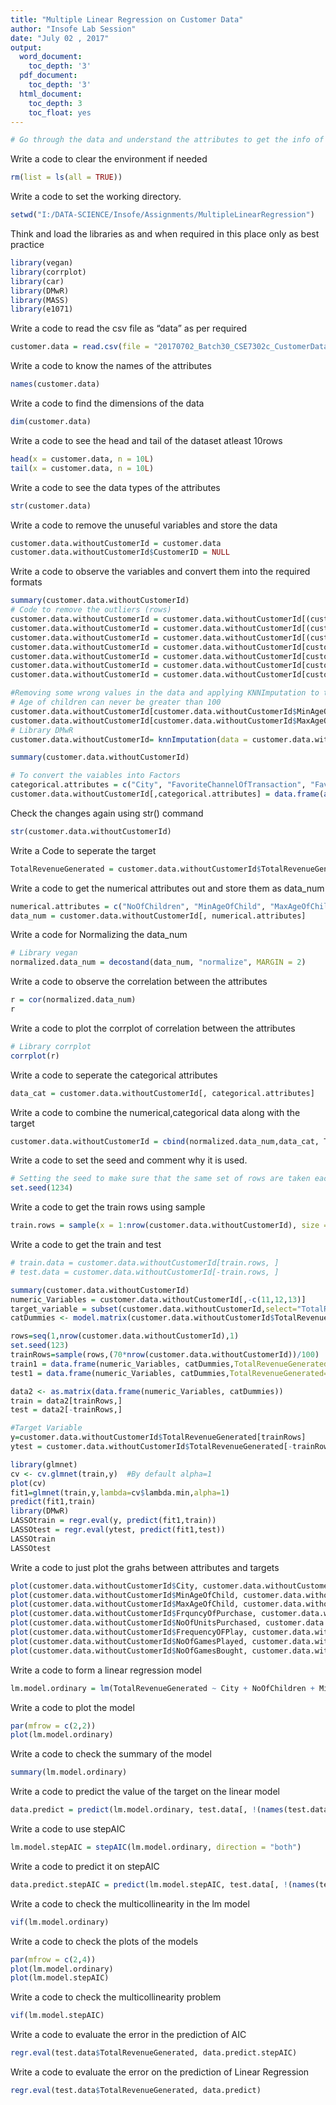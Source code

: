 ---
title: "Multiple Linear Regression on Customer Data"
author: "Insofe Lab Session"
date: "July 02 , 2017"
output:
  word_document:
    toc_depth: '3'
  pdf_document:
    toc_depth: '3'
  html_document:
    toc_depth: 3
    toc_float: yes
---
```{r}
# Go through the data and understand the attributes to get the info of the variables.
```

Write a code to clear the environment if needed
```{r}
rm(list = ls(all = TRUE))
```

Write a code to set the working directory.
```{r }
setwd("I:/DATA-SCIENCE/Insofe/Assignments/MultipleLinearRegression")

```
Think and load the libraries as and when required in this place only as best practice
```{r}
library(vegan)
library(corrplot)
library(car)
library(DMwR)
library(MASS)
library(e1071)
```
Write a code to read the csv file as "data" as per required
```{r eval=TRUE }
customer.data = read.csv(file = "20170702_Batch30_CSE7302c_CustomerData_Assignment.csv", header = TRUE) 
```
Write a code to know the names of the attributes
```{r}
names(customer.data)
```
Write a code to find the dimensions of the data
```{r}
dim(customer.data)
```

Write a code to see the head  and tail of the dataset atleast 10rows
```{r }
head(x = customer.data, n = 10L)
tail(x = customer.data, n = 10L)
```
Write a code to see the data types of the attributes 
```{r }
str(customer.data)
```
Write a code to remove the unuseful variables and store the data 
```{r }
customer.data.withoutCustomerId = customer.data
customer.data.withoutCustomerId$CustomerID = NULL
```
Write a code to observe the variables and convert them into the required formats
```{r}
summary(customer.data.withoutCustomerId)
# Code to remove the outliers (rows) 
customer.data.withoutCustomerId = customer.data.withoutCustomerId[(customer.data.withoutCustomerId$FrequencyOFPlay < 10000),]
customer.data.withoutCustomerId = customer.data.withoutCustomerId[(customer.data.withoutCustomerId$NoOfChildren <= 10),]
customer.data.withoutCustomerId = customer.data.withoutCustomerId[(customer.data.withoutCustomerId$MinAgeOfChild < 15),]
customer.data.withoutCustomerId = customer.data.withoutCustomerId[customer.data.withoutCustomerId$NoOfGamesBought < 100,]
customer.data.withoutCustomerId = customer.data.withoutCustomerId[customer.data.withoutCustomerId$NoOfGamesPlayed < 500,]
customer.data.withoutCustomerId = customer.data.withoutCustomerId[customer.data.withoutCustomerId$NoOfUnitsPurchased < 50,]
customer.data.withoutCustomerId = customer.data.withoutCustomerId[customer.data.withoutCustomerId$FrquncyOfPurchase < 50,]

#Removing some wrong values in the data and applying KNNImputation to these values
# Age of children can never be greater than 100
customer.data.withoutCustomerId[customer.data.withoutCustomerId$MinAgeOfChild > 100,"MinAgeOfChild"] = NA
customer.data.withoutCustomerId[customer.data.withoutCustomerId$MaxAgeOfChild > 100,"MaxAgeOfChild"] = NA
# Library DMwR
customer.data.withoutCustomerId= knnImputation(data = customer.data.withoutCustomerId, k = 5)

summary(customer.data.withoutCustomerId)

# To convert the vaiables into Factors
categorical.attributes = c("City", "FavoriteChannelOfTransaction", "FavoriteGame")
customer.data.withoutCustomerId[,categorical.attributes] = data.frame(apply(customer.data.withoutCustomerId[,categorical.attributes],2,function(x) as.factor(as.character(x))))
```
Check the changes again using str() command
```{r }
str(customer.data.withoutCustomerId)
```
Write a Code to seperate the target
```{r}
TotalRevenueGenerated = customer.data.withoutCustomerId$TotalRevenueGenerated
```
Write a code to get the numerical attributes out and store them as data_num
```{r }
numerical.attributes = c("NoOfChildren", "MinAgeOfChild", "MaxAgeOfChild", "Tenure", "NoOfUnitsPurchased","FrquncyOfPurchase", "FrequencyOFPlay","NoOfGamesPlayed", "NoOfGamesBought")
data_num = customer.data.withoutCustomerId[, numerical.attributes]
```
Write a code for Normalizing the data_num
```{r}
# Library vegan
normalized.data_num = decostand(data_num, "normalize", MARGIN = 2)
```
Write a code to observe the correlation between the  attributes 
```{r}
r = cor(normalized.data_num)
r
```
Write a code to plot the corrplot of correlation between the attributes
```{r}
# Library corrplot
corrplot(r)
```
Write a code to seperate the categorical attributes
```{r}
data_cat = customer.data.withoutCustomerId[, categorical.attributes]
```
Write a code to combine the numerical,categorical data along with the target 
```{r}
customer.data.withoutCustomerId = cbind(normalized.data_num,data_cat, TotalRevenueGenerated)
```
Write a code to set the seed and comment why it is used.
```{r}
# Setting the seed to make sure that the same set of rows are taken each time when we randomly select the training and test data.
set.seed(1234)
```
Write a code to get the train rows using sample 
```{r}
train.rows = sample(x = 1:nrow(customer.data.withoutCustomerId), size = 0.7*nrow(customer.data.withoutCustomerId))
```
Write a code to get the train and test 
```{r}
# train.data = customer.data.withoutCustomerId[train.rows, ]
# test.data = customer.data.withoutCustomerId[-train.rows, ]
```


```{r}
summary(customer.data.withoutCustomerId)
numeric_Variables = customer.data.withoutCustomerId[,-c(11,12,13)]
target_variable = subset(customer.data.withoutCustomerId,select="TotalRevenueGenerated")
catDummies <- model.matrix(customer.data.withoutCustomerId$TotalRevenueGenerated ~ customer.data.withoutCustomerId$FavoriteChannelOfTransaction + customer.data.withoutCustomerId$FavoriteGame )[,1]

rows=seq(1,nrow(customer.data.withoutCustomerId),1)
set.seed(123)
trainRows=sample(rows,(70*nrow(customer.data.withoutCustomerId))/100)
train1 = data.frame(numeric_Variables, catDummies,TotalRevenueGenerated=target_variable)[trainRows,]
test1 = data.frame(numeric_Variables, catDummies,TotalRevenueGenerated=target_variable)[-trainRows,]

data2 <- as.matrix(data.frame(numeric_Variables, catDummies))
train = data2[trainRows,] 
test = data2[-trainRows,]

#Target Variable
y=customer.data.withoutCustomerId$TotalRevenueGenerated[trainRows]
ytest = customer.data.withoutCustomerId$TotalRevenueGenerated[-trainRows]

library(glmnet)
cv <- cv.glmnet(train,y)  #By default alpha=1
plot(cv)
fit1=glmnet(train,y,lambda=cv$lambda.min,alpha=1)
predict(fit1,train)
library(DMwR)
LASSOtrain = regr.eval(y, predict(fit1,train))
LASSOtest = regr.eval(ytest, predict(fit1,test))
LASSOtrain
LASSOtest


```

Write a code to just plot the grahs between attributes and targets
```{r}
plot(customer.data.withoutCustomerId$City, customer.data.withoutCustomerId$TotalRevenueGenerated)
plot(customer.data.withoutCustomerId$MinAgeOfChild, customer.data.withoutCustomerId$TotalRevenueGenerated)
plot(customer.data.withoutCustomerId$MaxAgeOfChild, customer.data.withoutCustomerId$TotalRevenueGenerated)
plot(customer.data.withoutCustomerId$FrquncyOfPurchase, customer.data.withoutCustomerId$TotalRevenueGenerated)
plot(customer.data.withoutCustomerId$NoOfUnitsPurchased, customer.data.withoutCustomerId$TotalRevenueGenerated)
plot(customer.data.withoutCustomerId$FrequencyOFPlay, customer.data.withoutCustomerId$TotalRevenueGenerated)
plot(customer.data.withoutCustomerId$NoOfGamesPlayed, customer.data.withoutCustomerId$TotalRevenueGenerated)
plot(customer.data.withoutCustomerId$NoOfGamesBought, customer.data.withoutCustomerId$TotalRevenueGenerated)
```
Write a code to form a linear regression model 
```{r}
lm.model.ordinary = lm(TotalRevenueGenerated ~ City + NoOfChildren + MinAgeOfChild + MaxAgeOfChild + NoOfUnitsPurchased + FrquncyOfPurchase + FrequencyOFPlay + (NoOfGamesPlayed * NoOfGamesBought) + FavoriteChannelOfTransaction + FavoriteGame , data = train.data)
```
Write a code to plot the model
```{r}
par(mfrow = c(2,2))
plot(lm.model.ordinary)
```
Write a code to check the summary of the model 
```{r}
summary(lm.model.ordinary)
```
Write a code to predict the value of the target on the linear model 
```{r}
data.predict = predict(lm.model.ordinary, test.data[, !(names(test.data) %in% c("TotalRevenueGenerated"))])


```
Write a code to use stepAIC
```{r}
lm.model.stepAIC = stepAIC(lm.model.ordinary, direction = "both")
```
Write a code to predict it on stepAIC
```{r}
data.predict.stepAIC = predict(lm.model.stepAIC, test.data[, !(names(test.data) %in% c("TotalRevenueGenerated"))])
```
Write a code to check the multicollinearity in the lm model 
```{r}
vif(lm.model.ordinary)
```
Write a code to check the plots of the models
```{r}
par(mfrow = c(2,4))
plot(lm.model.ordinary)
plot(lm.model.stepAIC)
```

Write a code to check the multicollinearity problem
```{r}
vif(lm.model.stepAIC)
```
Write a code to evaluate the error in the prediction of AIC

```{r}
regr.eval(test.data$TotalRevenueGenerated, data.predict.stepAIC)
```
Write a code to evaluate the error on the prediction of Linear Regression
```{r}
regr.eval(test.data$TotalRevenueGenerated, data.predict)
```





